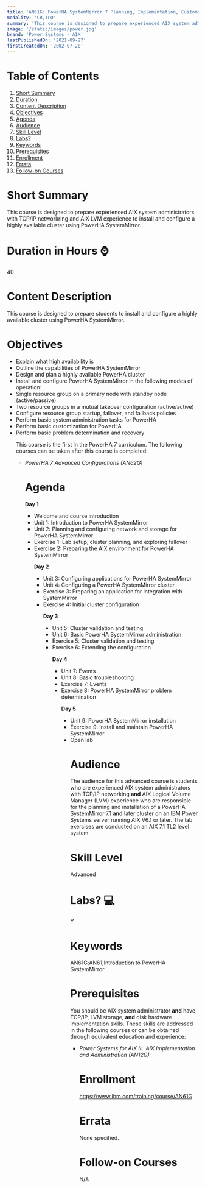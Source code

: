 ```yaml
---
title: 'AN61G: PowerHA SystemMirror 7 Planning, Implementation, Customization and Basic Administration'
modality: 'CR,ILO'
summary: 'This course is designed to prepare experienced AIX system administrators with TCP/IP networkring and AIX LVM experience to install and configure a highly available cluster using PowerHA SystemMirror.'
image: '/static/images/power.jpg'
brand: 'Power Systems - AIX'
lastPublishedOn: '2021-09-27'
firstCreatedOn: '2002-07-20'
---
```

# Table of Contents
1.  [Short Summary](#short-summary)
2.  [Duration](#duration-in-hours-)
3.  [Content Description](#content-description)
4.  [Objectives](#objectives)
5.  [Agenda](#agenda)
6.  [Audience](#audience)
7.  [Skill Level](#skill-level)
8.  [Labs?](#labs-)
9.  [Keywords](#keywords)
10. [Prerequisites](#prerequisites)
11. [Enrollment](#enrollment)
12. [Errata](#errata)
13. [Follow-on Courses](#follow-on-courses)

# Short Summary
This course is designed to prepare experienced AIX system administrators with TCP/IP networkring and AIX LVM experience to install and configure a highly available cluster using PowerHA SystemMirror.

# Duration in Hours ⌚
40

# Content Description
<p>This course is designed to prepare students to install and configure a highly available cluster using PowerHA SystemMirror.</p>

# Objectives
<ul /><li />Explain what high availability is<li />Outline the capabilities of PowerHA SystemMirror<li />Design and plan a highly available PowerHA cluster<li />Install and configure PowerHA SystemMirror in the following modes of operation:<li />Single resource group on a primary node with standby node (active/passive)<li />Two resource groups in a mutual takeover configuration (active/active)<li />Configure resource group startup, fallover, and fallback policies<li />Perform basic system administration tasks for PowerHA<li />Perform basic customization for PowerHA<li />Perform basic problem determination and recovery<p>This course is the first in the PowerHA 7 curriculum. The following courses can be taken after this course is completed:</p><ul /><li /><i>PowerHA 7 Advanced Configurations (AN62G)&nbsp;</i>

# Agenda
<p><strong>Day 1</strong></p><ul /><li />Welcome and course introduction<li />Unit 1: Introduction to PowerHA SystemMirror<li />Unit 2: Planning and configuring network and storage for PowerHA SystemMirror<li />Exercise 1: Lab setup, cluster planning, and exploring fallover<li />Exercise 2: Preparing the AIX environment for PowerHA SystemMirror<p><strong>Day 2</strong></p><ul /><li />Unit 3: Configuring applications for PowerHA SystemMirror<li />Unit 4: Configuring a PowerHA SystemMirror cluster<li />Exercise 3: Preparing an application for integration with SystemMirror<li />Exercise 4: Initial cluster configuration<p><strong>Day 3</strong></p><ul /><li />Unit 5: Cluster validation and testing<li />Unit 6: Basic PowerHA SystemMirror administration<li />Exercise 5: Cluster validation and testing<li />Exercise 6: Extending the configuration<p><strong>Day 4</strong></p><ul /><li />Unit 7: Events<li />Unit 8: Basic troubleshooting<li />Exercise 7: Events<li />Exercise 8: PowerHA SystemMirror problem determination<p><strong>Day 5</strong></p><ul /><li />Unit 9: PowerHA SystemMirror installation<li />Exercise 9: Install and maintain PowerHA SystemMirror<li />Open lab

# Audience
<p>The audience for this advanced course is students who are experienced AIX system administrators with TCP/IP networking <strong>and</strong> AIX Logical Volume Manager (LVM) experience who are responsible for the planning and installation of a PowerHA SystemMirror 7.1 <strong>and</strong> later cluster on an IBM Power Systems server running AIX V6.1 or later. The lab exercises are conducted on an AIX 7.1 TL2 level system.</p>

# Skill Level
Advanced            

# Labs? 💻
Y

# Keywords
AN61G;AN61;Introduction to PowerHA SystemMirror

# Prerequisites
<p>You should be AIX system administrator <strong>and</strong> have TCP/IP, LVM storage, <strong>and</strong> disk hardware implementation skills. These skills are addressed in the following courses or can be obtained through equivalent education and experience:</p><ul /><li /><i>Power Systems for AIX II: &nbsp;AIX Implementation and Administration (AN12G)</i>

# Enrollment
https://www.ibm.com/training/course/AN61G

# Errata
None specified.

# Follow-on Courses
N/A

